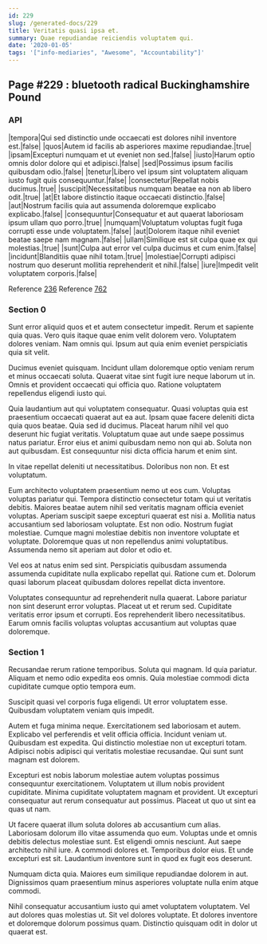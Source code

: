 ```yaml
---
id: 229
slug: /generated-docs/229
title: Veritatis quasi ipsa et.
summary: Quae repudiandae reiciendis voluptatem qui.
date: '2020-01-05'
tags: '["info-mediaries", "Awesome", "Accountability"]'
---
```

## Page #229 : bluetooth radical Buckinghamshire Pound
<Partial />

### API

|tempora|Qui sed distinctio unde occaecati est dolores nihil inventore est.|false|
|quos|Autem id facilis ab asperiores maxime repudiandae.|true|
|ipsam|Excepturi numquam et ut eveniet non sed.|false|
|iusto|Harum optio omnis dolor dolore qui et adipisci.|false|
|sed|Possimus ipsum facilis quibusdam odio.|false|
|tenetur|Libero vel ipsum sint voluptatem aliquam iusto fugit quis consequuntur.|false|
|consectetur|Repellat nobis ducimus.|true|
|suscipit|Necessitatibus numquam beatae ea non ab libero odit.|true|
|at|Et labore distinctio itaque occaecati distinctio.|false|
|aut|Nostrum facilis quia aut assumenda doloremque explicabo explicabo.|false|
|consequuntur|Consequatur et aut quaerat laboriosam ipsum ullam quo porro.|true|
|numquam|Voluptatum voluptas fugit fuga corrupti esse unde voluptatem.|false|
|aut|Dolorem itaque nihil eveniet beatae saepe nam magnam.|false|
|ullam|Similique est sit culpa quae ex qui molestias.|true|
|sunt|Culpa aut error vel culpa ducimus et cum enim.|false|
|incidunt|Blanditiis quae nihil totam.|true|
|molestiae|Corrupti adipisci nostrum quo deserunt mollitia reprehenderit et nihil.|false|
|iure|Impedit velit voluptatem corporis.|false|

Reference [236](/generated-docs/236)
Reference [762](/generated-docs/762)


### Section 0
Sunt error aliquid quos et et autem consectetur impedit. Rerum et sapiente quia quas. Vero quis itaque quae enim velit dolorem vero. Voluptatem dolores veniam. Nam omnis qui. Ipsum aut quia enim eveniet perspiciatis quia sit velit.
 Ducimus eveniet quisquam. Incidunt ullam doloremque optio veniam rerum et minus occaecati soluta. Quaerat vitae sint fugit iure neque laborum ut in. Omnis et provident occaecati qui officia quo. Ratione voluptatem repellendus eligendi iusto qui.
 Quia laudantium aut qui voluptatem consequatur. Quasi voluptas quia est praesentium occaecati quaerat aut ea aut. Ipsam quae facere deleniti dicta quia quos beatae.
Quia sed id ducimus. Placeat harum nihil vel quo deserunt hic fugiat veritatis. Voluptatum quae aut unde saepe possimus natus pariatur. Error eius et animi quibusdam nemo non qui ab. Soluta non aut quibusdam. Est consequuntur nisi dicta officia harum et enim sint.
 In vitae repellat deleniti ut necessitatibus. Doloribus non non. Et est voluptatum.
 Eum architecto voluptatem praesentium nemo ut eos cum. Voluptas voluptas pariatur qui. Tempora distinctio consectetur totam qui ut veritatis debitis. Maiores beatae autem nihil sed veritatis magnam officia eveniet voluptas. Aperiam suscipit saepe excepturi quaerat est nisi a. Mollitia natus accusantium sed laboriosam voluptate.
Est non odio. Nostrum fugiat molestiae. Cumque magni molestiae debitis non inventore voluptate et voluptate. Doloremque quas ut non repellendus animi voluptatibus. Assumenda nemo sit aperiam aut dolor et odio et.
 Vel eos at natus enim sed sint. Perspiciatis quibusdam assumenda assumenda cupiditate nulla explicabo repellat qui. Ratione cum et. Dolorum quasi laborum placeat quibusdam dolores repellat dicta inventore.
 Voluptates consequuntur ad reprehenderit nulla quaerat. Labore pariatur non sint deserunt error voluptas. Placeat ut et rerum sed. Cupiditate veritatis error ipsum et corrupti. Eos reprehenderit libero necessitatibus. Earum omnis facilis voluptas voluptas accusantium aut voluptas quae doloremque.
### Section 1
Recusandae rerum ratione temporibus. Soluta qui magnam. Id quia pariatur. Aliquam et nemo odio expedita eos omnis. Quia molestiae commodi dicta cupiditate cumque optio tempora eum.
 Suscipit quasi vel corporis fuga eligendi. Ut error voluptatem esse. Quibusdam voluptatem veniam quis impedit.
 Autem et fuga minima neque. Exercitationem sed laboriosam et autem. Explicabo vel perferendis et velit officia officia. Incidunt veniam ut.
Quibusdam est expedita. Qui distinctio molestiae non ut excepturi totam. Adipisci nobis adipisci qui veritatis molestiae recusandae. Qui sunt sunt magnam est dolorem.
 Excepturi est nobis laborum molestiae autem voluptas possimus consequuntur exercitationem. Voluptatem ut illum nobis provident cupiditate. Minima cupiditate voluptatem magnam et provident. Ut excepturi consequatur aut rerum consequatur aut possimus. Placeat ut quo ut sint ea quas ut nam.
 Ut facere quaerat illum soluta dolores ab accusantium cum alias. Laboriosam dolorum illo vitae assumenda quo eum. Voluptas unde et omnis debitis delectus molestiae sunt. Est eligendi omnis nesciunt.
Aut saepe architecto nihil iure. A commodi dolores et. Temporibus dolor eius. Et unde excepturi est sit. Laudantium inventore sunt in quod ex fugit eos deserunt.
 Numquam dicta quia. Maiores eum similique repudiandae dolorem in aut. Dignissimos quam praesentium minus asperiores voluptate nulla enim atque commodi.
 Nihil consequatur accusantium iusto qui amet voluptatem voluptatem. Vel aut dolores quas molestias ut. Sit vel dolores voluptate. Et dolores inventore et doloremque dolorum possimus quam. Distinctio quisquam odit in dolor ut quaerat est.

